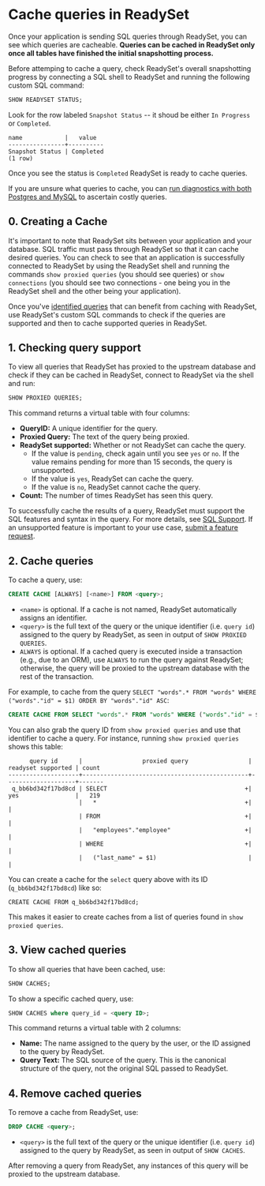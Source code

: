 
# Cache queries in ReadySet

Once your application is sending SQL queries through ReadySet, you can see which queries are cacheable. 
**Queries can be cached in ReadySet only once all tables have finished the initial snapshotting 
process.**

Before attemping to cache a query, check ReadySet's overall snapshotting progress by connecting 
a SQL shell to ReadySet and running the following custom SQL command:

``` sql copy 
SHOW READYSET STATUS;
```

Look for the row labeled `Snapshot Status` -- it shoud be either `In Progress` or `Completed`.

``` {.text .no-copy}
name            |   value
----------------+----------
Snapshot Status | Completed
(1 row)
```

Once you see the status is `Completed` ReadySet is ready to cache queries. 

If you are unsure what queries to cache, you can [run diagnostics with both Postgres and MySQL](/reference/profiling-queries) to ascertain 
costly queries. 

## 0. Creating a Cache 

It's important to note that ReadySet sits between your application and your database. SQL traffic must pass through ReadySet so 
that it can cache desired queries. You can check to see that an application is successfully connected to ReadySet
by using the ReadySet shell and running the commands `show proxied queries` (you should see queries) or `show connections` (you should see two connections - one 
being you in the ReadySet shell and the other being your application). 


Once you've [identified queries](/reference/profiling-queries) that can benefit from caching with ReadySet, 
use ReadySet's custom SQL commands to check if the queries are supported and then to cache supported queries in ReadySet.

## 1. Checking query support
To view all queries that ReadySet has proxied to the upstream database and check if they can be cached in ReadySet, 
connect to ReadySet via the shell and run:

```sql copy 
SHOW PROXIED QUERIES;
```

This command returns a virtual table with four columns:

- **QueryID:** A unique identifier for the query.
- **Proxied Query:** The text of the query being proxied.
- **ReadySet supported:** Whether or not ReadySet can cache the query.
  - If the value is `pending`, check again until you see `yes` or `no`.  If the value remains pending for more than 15 seconds, the query is unsupported.
  - If the value is `yes`, ReadySet can cache the query.
  - If the value is `no`, ReadySet cannot cache the query.
- **Count:** The number of times ReadySet has seen this query.


<Callout type="info">To successfully cache the results of a query, ReadySet must support the SQL features and syntax in the query. For more details, see [SQL Support](/reference/features/supported-data-types). ​If an unsupported feature is important to your use case, [submit a feature request](https://github.com/readysettech/readyset/issues/new/choose).</Callout>

## 2. Cache queries
To cache a query, use:

```sql copy 
CREATE CACHE [ALWAYS] [<name>] FROM <query>;
```
- `<name>` is optional. If a cache is not named, ReadySet automatically assigns an identifier.
- `<query>` is the full text of the query or the unique identifier (i.e. `query id`) assigned to the query by ReadySet, as seen in output of `SHOW PROXIED QUERIES`.
- `ALWAYS` is optional. If a cached query is executed inside a transaction (e.g., due to an ORM), use `ALWAYS` to run the query against ReadySet; otherwise, the query will be proxied to the upstream database with the rest of the transaction.


For example, to cache from the query `SELECT "words".* FROM "words" WHERE ("words"."id" = $1) ORDER BY "words"."id" ASC`:

```sql copy 
CREATE CACHE FROM SELECT "words".* FROM "words" WHERE ("words"."id" = $1) ORDER BY "words"."id" ASC;
```
You can also grab the query ID from `show proxied queries` and use that identifier to cache a query. 
For instance, running `show proxied queries` shows this table:

```
      query id      |                 proxied query                 | readyset supported | count
--------------------+-----------------------------------------------+--------------------+-------
 q_bb6bd342f17bd8cd | SELECT                                       +| yes                |   219
                    |   *                                          +|                    |
                    | FROM                                         +|                    |
                    |   "employees"."employee"                     +|                    |
                    | WHERE                                        +|                    |
                    |   ("last_name" = $1)                          |                    |
```

You can create a cache for the `select` query above with its ID (`q_bb6bd342f17bd8cd`) like so:

```
CREATE CACHE FROM q_bb6bd342f17bd8cd;
```
This makes it easier to create caches from a list of queries found in `show proxied queries`. 

## 3. View cached queries
To show all queries that have been cached, use:

```sql copy 
SHOW CACHES;
```

To show a specific cached query, use:

```sql copy 
SHOW CACHES where query_id = <query ID>;
```
This command returns a virtual table with 2 columns:

- **Name:** The name assigned to the query by the user, or the ID assigned to the query by ReadySet.
- **Query Text:** The SQL source of the query. This is the canonical structure of the query, not the original SQL passed to ReadySet.

## 4. Remove cached queries
To remove a cache from ReadySet, use:

```sql copy 
DROP CACHE <query>;
```
- `<query>` is the full text of the query or the unique identifier (i.e. `query id`) assigned to the query by ReadySet, as seen in output of `SHOW CACHES`.


After removing a query from ReadySet, any instances of this query will be proxied to the upstream database.
